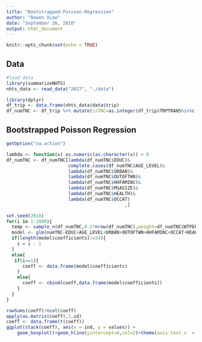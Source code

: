```yaml
---
title: "Bootstrapped-Poisson-Regression"
author: "Bowen Xiao"
date: "September 26, 2018"
output: html_document
---
```


```r
knitr::opts_chunk$set(echo = TRUE)
```

## Data

```r
#load data
library(summarizeNHTS)
nhts_data <- read_data("2017", "./data")

library(dplyr)
df_trip <- data.frame(nhts_data$data$trip)
df_numTNC <- df_trip %>% mutate(isTNC=as.integer(df_trip$TRPTRANS%in%c('17','18'))) %>% group_by(HOUSEID,PERSONID) %>% summarise(numTNC=sum(isTNC)) %>% merge(data.frame(nhts_data$weights$person),by=c("HOUSEID","PERSONID")) %>% merge(data.frame(nhts_data$data$person),by=c("HOUSEID","PERSONID")) %>% merge(data.frame(nhts_data$data$household),by=c("HOUSEID"))
```

## Bootstrapped Poisson Regression

```r
getOption("na.action")

lambda <- function(x) as.numeric(as.character(x)) > 0
df_numTNC <- df_numTNC[lambda(df_numTNC$EDUC)&
                       complete.cases(df_numTNC$AGE_LEVEL)&
                       lambda(df_numTNC$URBAN)&
                       lambda(df_numTNC$OUTOFTWN)&
                       lambda(df_numTNC$HHFAMINC)&
                       lambda(df_numTNC$MSASIZE)&
                       lambda(df_numTNC$HEALTH)&
                       lambda(df_numTNC$OCCAT)
                                            ,]

set.seed(2018)
for(i in 1:1000){
  temp <- sample_n(df_numTNC,0.1*nrow(df_numTNC),weight=df_numTNC$WTPERFIN,replace=TRUE)
  model <- glm(numTNC~EDUC+AGE_LEVEL+URBAN+OUTOFTWN+HHFAMINC+OCCAT+HEALTH+MSASIZE,data=temp,family='poisson')
  if(length(model$coefficients)!=34){
    i = i - 1
  }
  else{
   if(i==1){
      coeff <- data.frame(model$coefficients)
    }
    else{
      coeff <- cbind(coeff,data.frame(model$coefficients))
    } 
  }
}

rowSums(coeff)/ncol(coeff)
apply(as.matrix(coeff),1,sd)
coeff <- data.frame(t(coeff))
ggplot(stack(coeff), aes(x = ind, y = values)) +
    geom_boxplot()+geom_hline(yintercept=0,col=2)+theme(axis.text.x  = element_text(angle=90, vjust=0.5))

```